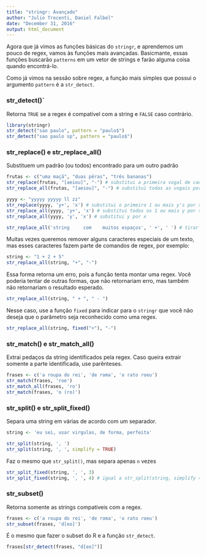 ```yaml
---
title: "stringr: Avançado"
author: "Julio Trecenti, Daniel Falbel"
date: "December 31, 2016"
output: html_document
---
```


Agora que já vimos as funções básicas do `stringr`, e aprendemos um pouco de regex,
vamos às funções mais avançadas. Basicmante, essas funções buscarão `patterns` em
um vetor de strings e farão alguma coisa quando encontrá-lo.

Como já vimos na sessão sobre regex, a função mais simples que possui o argumento
`pattern` é a `str_detect`.

### str_detect()` 

Retorna `TRUE` se a regex é compatível com a string e `FALSE` caso contrário.

```r
library(stringr)
str_detect("sao paulo", pattern = "paulo$")
str_detect("sao paulo sp", pattern = "paulo$")
```

### str_replace() e str_replace_all() 

Substituem um padrão (ou todos) encontrado para um outro padrão

```r
frutas <- c("uma maçã", "duas pêras", "três bananas")
str_replace(frutas, "[aeiou]", "-") # substitui a primeira vogal de cada string por "-"
str_replace_all(frutas, "[aeiou]", "-") # substitui todas as vogais por "-"

yyyy <- "yyyyy yyyyy ll zz"
str_replace(yyyy, 'y+', 'x') # substitui o primeiro 1 ou mais y's por x
str_replace_all(yyyy, 'y+', 'x') # substitui todos os 1 ou mais y por somente 1 x
str_replace_all(yyyy, 'y', 'x') # substitui y por x

str_replace_all('string     com    muitos espaços', ' +', ' ') # tirar espaços extras
```

Muitas vezes queremos remover alguns caracteres especiais de um texto, mas esses 
caracteres fazem parte de comandos de regex, por exemplo:

```r
string <- "1 + 2 + 5"
str_replace_all(string, "+", "-")
```

Essa forma retorna um erro, pois a função tenta montar uma regex. Você poderia 
tentar de outras formas, que não retornariam erro, mas também não retornariam o 
resultado esperado.

```r
str_replace_all(string, " + ", " - ")
```

Nesse caso, use a função `fixed` para indicar para o `stringr` que você não deseja
que o parâmetro seja reconhecido como uma regex.

```r
str_replace_all(string, fixed("+"), "-")
```

### str_match() e str_match_all() 

Extrai pedaços da string identificados pela regex. Caso queira extrair somente a 
parte identificada, use parênteses.

```r
frases <- c('a roupa do rei', 'de roma', 'o rato roeu')
str_match(frases, 'roe')
str_match_all(frases, 'ro')
str_match(frases, 'o (ro)')
```

### str_split() e str_split_fixed()

Separa uma string em várias de acordo com um separador.

```r
string <- 'eu sei, usar virgulas, de forma, perfeita'

str_split(string, ', ')
str_split(string, ', ', simplify = TRUE)
```

Faz o mesmo que `str_split()`, mas separa apenas `n` vezes

```r
str_split_fixed(string, ', ', 3)
str_split_fixed(string, ', ', 4) # igual a str_split(string, simplify = TRUE)
```

### str_subset() 

Retorna somente as strings compatíveis com a regex.

```r
frases <- c('a roupa do rei', 'de roma', 'o rato roeu')
str_subset(frases, 'd[eo]')
```

É o mesmo que fazer o subset do R e a função `str_detect`.

```r
frases[str_detect(frases, "d[eo]")]
```

